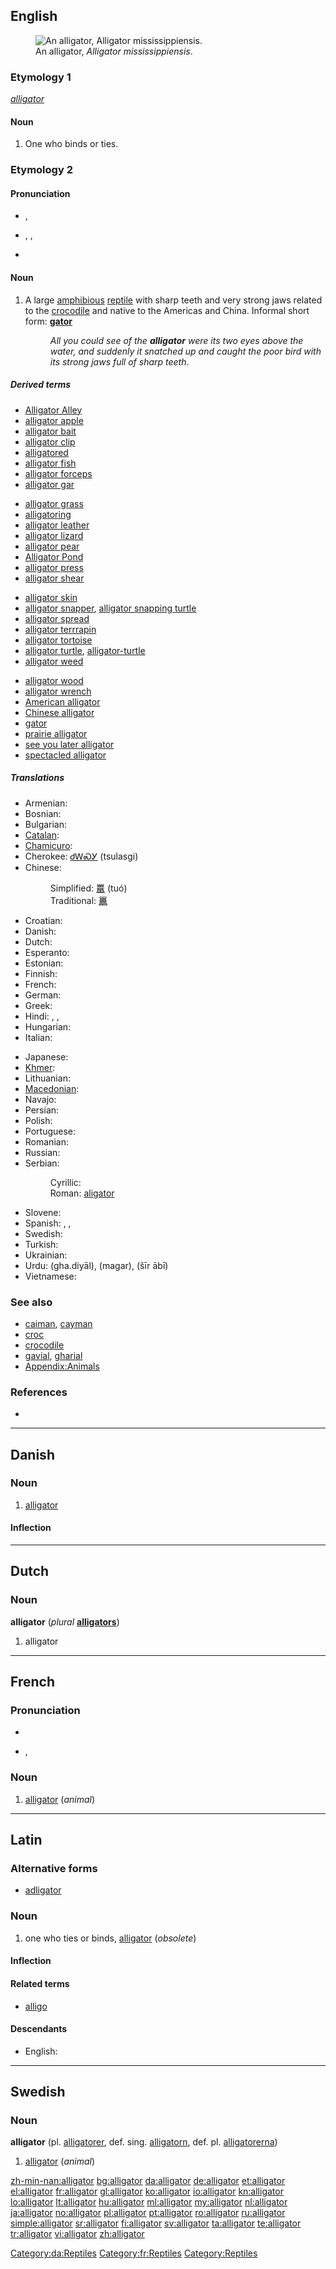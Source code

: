 {{wikipedia}}
{{also|Alligator}}
==English==
[[Image:Brookfield zoo fg06.jpg|thumb|right|An alligator, ''Alligator mississippiensis''.]]

===Etymology 1===
{{etyl|la}} ''[[alligator#Latin|alligator]]''

====Noun====
{{en-noun}}

# {{obsolete}} One who binds or ties.

===Etymology 2===
{{etyl|es}} {{term|el|lang=es}} {{term|lagarto|lang=es||the lizard}}

====Pronunciation====
* {{a|UK}} {{IPA|/ˈælɪɡeɪtə/}}, {{SAMPA|/"{lIgeIt@/}}
* {{a|US}} {{enPR|ălʹĭ-gā-tər}}, {{IPA|/ˈælɪɡeɪtɚ/}}, {{SAMPA|/"{lIgeIt@`/}}
* {{audio|En-us-alligator.ogg|Audio (US)}}

====Noun====
{{en-noun}}

# A large [[amphibious]] [[reptile]] with sharp teeth and very strong jaws related to the [[crocodile]] and native to the Americas and China. Informal short form: '''[[gator]]'''
#: ''All you could see of the '''alligator''' were its two eyes above the water, and suddenly it snatched up and caught the poor bird with its strong jaws full of sharp teeth''.

=====Derived terms=====
{{top4}}
* [[w:Alligator Alley|Alligator Alley]]
* [[alligator apple]]
* [[alligator bait]]
* [[alligator clip]]
* [[alligatored]]<!--adjective-->
* [[alligator fish]]
* [[alligator forceps]]
* [[alligator gar]]
{{mid4}}
* [[alligator grass]]
* [[alligatoring]]<!--noun-->
* [[alligator leather]]
* [[alligator lizard]]
* [[alligator pear]]
* [[w:Alligator Pond|Alligator Pond]]
* [[alligator press]]
* [[alligator shear]]
{{mid4}}
* [[alligator skin]]
* [[alligator snapper]], [[alligator snapping turtle]]
* [[alligator spread]]
* [[alligator terrrapin]]
* [[alligator tortoise]]
* [[alligator turtle]], [[alligator-turtle]]
* [[alligator weed]]
{{mid4}}
* [[alligator wood]]
* [[alligator wrench]]
* [[American alligator]]
* [[Chinese alligator]]
* [[gator]]
* [[prairie alligator]]
* [[see you later alligator]]
* [[spectacled alligator]]
{{bottom}}

=====Translations=====
{{trans-top|A large [[amphibious]] [[reptile]] with sharp teeth and very strong jaws}}
* Armenian: {{t-|hy|ալիգատոր|tr=aligator}}
* Bosnian: {{t-|bs|aligator|m}}
* Bulgarian: {{t+|bg|алигатор|m|tr=aligator}}
* [[Catalan]]: {{t|ca|al·ligàtor|m}}
* [[Chamicuro]]: {{tø|ccc|kashyuna}}
* Cherokee: [[ᏧᎳᏍᎩ]] (tsulasgi)
* Chinese:
*: Simplified: [[鼍]] (tuó)
*: Traditional: [[鼉]]
* Croatian: {{t-|hr|aligator|m}}
* Danish: {{t+|da|alligator|c}}
* Dutch: {{t+|nl|alligator|m}}
* Esperanto: {{t-|eo|aligatoro|xs=Esperanto}}
* Estonian: {{t|et|alligaator}}
* Finnish: {{t+|fi|alligaattori}}
* French: {{t+|fr|alligator|m}}
* German: {{t+|de|Alligator|m}}
* Greek: {{t+|el|αλλιγάτορας|m|tr=alligátoras}}
* Hindi: {{t|hi|मगरमच्छ|tr=magarmucch|xs=Hindi}}, {{t-|hi|घड़ियाल|tr=gha.diyāl|xs=Hindi}}, {{t-|hi|मगर|tr=magar|xs=Hindi}}
* Hungarian: {{t-|hu|aligátor}}
* Italian: {{t+|it|alligatore|m}}
{{trans-mid}}
* Japanese: {{t+|ja|わに|tr=wani}}
* [[Khmer]]: {{t-|km|ក្រពើ|tr=grabpeu|sc=Khmr|xs=Khmer}}
* Lithuanian: {{t+|lt|aligatorius|m|xs=Lithuanian}}
* [[Macedonian]]: {{t-|mk|алигатор|m}}
* Navajo: {{tø|nv|táłkááʼ tsʼin}}
* Persian: {{t+|fa|تمساح|xs=Persian}}
* Polish: {{t+|pl|aligator|m}}
* Portuguese: {{t+|pt|jacaré|m}}
* Romanian: {{t+|ro|aligator|m}}
* Russian: {{t+|ru|аллигатор|m|tr=alligátor}}
* Serbian:
*: Cyrillic: {{t-|sr|алигатор|m|sc=Cyrl}}
*: Roman: [[aligator#Serbian|aligator]] {{m}}
* Slovene: {{t+|sl|aligator|m}}
* Spanish: {{t-|es|aligátor|m}}, {{t-|es|aligator|m}}, {{t-|es|caimán|m}}
* Swedish: {{t+|sv|alligator|c}}
* Turkish: {{t+|tr|timsah}}
* Ukrainian: {{t|uk|алiгатор|m|xs=Ukrainian}}
* Urdu: {{ur-Arab|[[گھڑیال]]}} (gha.diyāl), {{ur-Arab|[[مگر]]}} (magar), {{ur-Arab|[[شیر ابی|شیر آبی]]}} (šīr ābī)
* Vietnamese: {{t+|vi|cá sấu|xs=Vietnamese}}
{{trans-bottom}}

===See also===
* [[caiman]], [[cayman]]
* [[croc]]
* [[crocodile]]
* [[gavial]], [[gharial]]
* [[Appendix:Animals]]

===References===
* {{R:BBS}}

----

==Danish==

===Noun===
{{da-noun|en|er}}

# [[#English|alligator]]

====Inflection====
{{da-noun-infl|en|er}}

[[Category:da:Reptiles]]

----

==Dutch==

===Noun===
'''alligator''' {{m}} (''plural'' '''[[alligators]]''')

# alligator

----

==French==

===Pronunciation===
* {{audio|Fr-alligator.ogg|audio}}
* {{IPA|/a.li.ɡa.tɔʁ/|lang=fr}}, {{SAMPA|/a.li.ga.tOR/}}

===Noun===
{{fr-noun|m}}

# [[#English|alligator]] (''animal'')

[[Category:fr:Reptiles]]

----

==Latin==

===Alternative forms===
* [[adligator]]

===Noun===
{{la-noun|alligātor|alligatoris|alligatōris|m|third}}

# one who ties or binds, [[alligator#English|alligator]] (''obsolete'')

====Inflection====
{{la-decl-3rd|alligator|alligātor|alligator|alligatōr}}

====Related terms====
* [[alligo]]

====Descendants====
* English: {{l|en|alligator}}

----

==Swedish==

===Noun===
'''alligator''' {{c}} (pl. [[alligatorer]], def. sing. [[alligatorn]], def. pl. [[alligatorerna]])

# [[#English|alligator]] (''animal'')

[[Category:Reptiles]]

[[zh-min-nan:alligator]]
[[bg:alligator]]
[[da:alligator]]
[[de:alligator]]
[[et:alligator]]
[[el:alligator]]
[[fr:alligator]]
[[gl:alligator]]
[[ko:alligator]]
[[io:alligator]]
[[kn:alligator]]
[[lo:alligator]]
[[lt:alligator]]
[[hu:alligator]]
[[ml:alligator]]
[[my:alligator]]
[[nl:alligator]]
[[ja:alligator]]
[[no:alligator]]
[[pl:alligator]]
[[pt:alligator]]
[[ro:alligator]]
[[ru:alligator]]
[[simple:alligator]]
[[sr:alligator]]
[[fi:alligator]]
[[sv:alligator]]
[[ta:alligator]]
[[te:alligator]]
[[tr:alligator]]
[[vi:alligator]]
[[zh:alligator]]